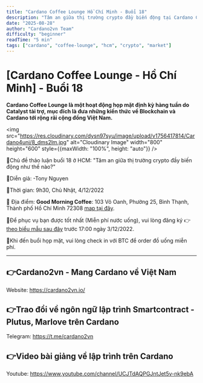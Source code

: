 ```yaml
---
title: "Cardano Coffee Lounge Hồ Chí Minh - Buổi 18"
description: "Tâm an giữa thị trường crypto đầy biến động tại Cardano Coffee Lounge HCM"
date: "2025-08-28"
author: "Cardano2vn Team"
difficulty: "beginner"
readTime: "5 min"
tags: ["cardano", "coffee-lounge", "hcm", "crypto", "market"]
---
```


# [Cardano Coffee Lounge - Hồ Chí Minh] - Buổi 18

**Cardano Coffee Lounge là một hoạt động họp mặt định kỳ hàng tuần do Catalyst tài trợ, mục đích là đưa những kiến thức về Blockchain và Cardano tới rộng rãi cộng đồng Việt Nam.**

<img src="https://res.cloudinary.com/dysn97syu/image/upload/v1756417814/Cardano4uni/8_dms2lm.jpg" alt="Cloudinary Image" width="800" height="600" style={{maxWidth: "100%", height: "auto"}} />

📣Chủ đề thảo luận buổi 18 ở HCM: "Tâm an giữa thị trường crypto đầy biến động như thế nào?" 

📣Diễn giả: -Tony Nguyen

📣Thời gian: 9h30, Chủ Nhật, 4/12/2022
       
📣 Địa điểm: **Good Morning Coffee**: 103 Võ Oanh, Phường 25, Bình Thạnh, Thành phố Hồ Chí Minh 72308 [map tại đây](https://www.google.com/maps/place/Good+Morning+Coffee/@10.7990618,106.6918531,13.5z/data=!4m5!3m4!1s0x0:0xfeefd404550f6b67!8m2!3d10.8041902!4d106.7161699).

📣Để phục vụ bạn được tốt nhất (Miễn phí nước uống), vui lòng đăng ký 👉  [theo biểu mẫu sau đây](https://forms.gle/GooGW2cGpVEdhXHX9) trước 17:00 ngày 3/12/2022.

📣Khi đến buổi họp mặt, vui lòng check in với BTC để order đồ uống miễn phí.

---

## 👉Cardano2vn - Mang Cardano về Việt Nam
Website: https://cardano2vn.io/ 

## 👉Trao đổi về ngôn ngữ lập trình Smartcontract - Plutus, Marlove trên Cardano
Telegram: https://t.me/cardano2vn 

## 👉Video bài giảng về lập trình trên Cardano
Youtube: https://www.youtube.com/channel/UCJTdAQPGJntJet5v-nk9ebA 
